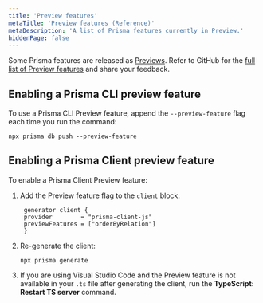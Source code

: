 ```yaml
---
title: 'Preview features'
metaTitle: 'Preview features (Reference)'
metaDescription: 'A list of Prisma features currently in Preview.'
hiddenPage: false
---
```


<TopBlock>

Some Prisma features are released as [Previews](../../../about/releases#preview). Refer to GitHub for the [full list of Preview features](https://github.com/prisma/prisma/issues/3108) and share your feedback.

</TopBlock>

## Enabling a Prisma CLI preview feature

To use a Prisma CLI Preview feature, append the `--preview-feature` flag each time you run the command:

```terminal
npx prisma db push --preview-feature
```

## Enabling a Prisma Client preview feature

To enable a Prisma Client Preview feature:

1. Add the Preview feature flag to the `client` block:

   ```prisma
    generator client {
    provider        = "prisma-client-js"
    previewFeatures = ["orderByRelation"]
    } 
    ```  

2. Re-generate the client:

   ```terminal
   npx prisma generate
   ```

3. If you are using Visual Studio Code and the Preview feature is not available in your `.ts` file after generating the client, run the **TypeScript: Restart TS server** command.